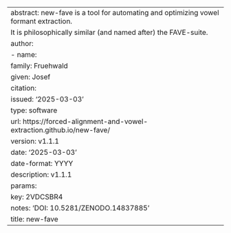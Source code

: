 ---
abstract: new-fave is a tool for automating and optimizing vowel formant extraction.
  It is philosophically similar (and named after) the FAVE-suite.
author:
- name:
    family: Fruehwald
    given: Josef
citation:
  issued: '2025-03-03'
  type: software
  url: https://forced-alignment-and-vowel-extraction.github.io/new-fave/
  version: v1.1.1
date: '2025-03-03'
date-format: YYYY
description: v1.1.1
params:
  key: 2VDCSBR4
  notes: 'DOI: 10.5281/ZENODO.14837885'
title: new-fave
---